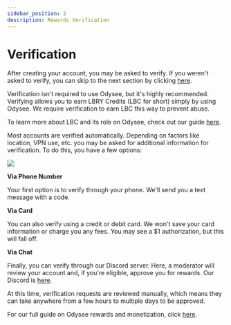 ---
sidebar_position: 2
description: Rewards Verification
---

# Verification

After creating your account, you may be asked to verify. If you weren't asked to verify, you can skip to the next section by clicking [here](https://help.odysee.tv/category/channels). 

Verification isn't required to use Odysee, but it's highly recommended. Verifying allows you to earn LBRY Credits (LBC for short) simply by using Odysee. We require verification to earn LBC this way to prevent abuse.

To learn more about LBC and its role on Odysee, check out our guide [here](https://help.odysee.tv/category-blockchain/).

Most accounts are verified automatically. Depending on factors like location, VPN use, etc. you may be asked for additional information for verification. To do this, you have a few options:

![](https://i.imgur.com/lDgkeUF.png)

**Via Phone Number**

Your first option is to verify through your phone. We'll send you a text message with a code.

**Via Card** 

You can also verify using a credit or debit card. We won't save your card information or charge you any fees. You may see a $1 authorization, but this will fall off.

**Via Chat**

Finally, you can verify through our Discord server. Here, a moderator will review your account and, if you're eligible, approve you for rewards. Our Discord is [here](https://discord.com/invite/sWedwsNWjX).

At this time, verification requests are reviewed manually, which means they can take anywhere from a few hours to multiple days to be approved.

For our full guide on Odysee rewards and monetization, click [here](https://help.odysee.tv/category-monetization/).
